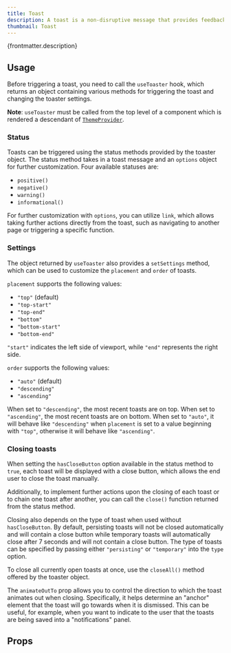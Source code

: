 ```yaml
---
title: Toast
description: A toast is a non-disruptive message that provides feedback based on a user action.
thumbnail: Toast
---
```


<p>{frontmatter.description}</p>

## Usage

Before triggering a toast, you need to call the `useToaster` hook, which returns an object containing various methods for triggering the toast and changing the toaster settings.

<LiveExample src='Toast.main.jsx'>
  <AllExamples.ToastMainExample client:load />
</LiveExample>

**Note**: `useToaster` must be called from the top level of a component which is rendered a descendant of [`ThemeProvider`](/docs/themeprovider).

### Status

Toasts can be triggered using the status methods provided by the toaster object. The status method takes in a toast message and an `options` object for further customization. Four available statuses are:

- `positive()`
- `negative()`
- `warning()`
- `informational()`

<LiveExample src='Toast.status.jsx'>
  <AllExamples.ToastStatusExample client:load />
</LiveExample>

For further customization with `options`, you can utilize `link`, which allows taking further actions directly from the toast, such as navigating to another page or triggering a specific function.

<LiveExample src='Toast.link.jsx'>
  <AllExamples.ToastLinkExample client:load />
</LiveExample>

### Settings

The object returned by `useToaster` also provides a `setSettings` method, which can be used to customize the `placement` and `order` of toasts.

`placement` supports the following values:

- `"top"` (default)
- `"top-start"`
- `"top-end"`
- `"bottom"`
- `"bottom-start"`
- `"bottom-end"`

`"start"` indicates the left side of viewport, while `"end"` represents the right side.

<LiveExample src='Toast.placement.jsx'>
  <AllExamples.ToastPlacementExample client:load />
</LiveExample>

`order` supports the following values:

- `"auto"` (default)
- `"descending"`
- `"ascending"`

When set to `"descending"`, the most recent toasts are on top. When set to `"ascending"`, the most recent toasts are on bottom. When set to `"auto"`, it will behave like `"descending"` when `placement` is set to a value beginning with `"top"`, otherwise it will behave like `"ascending"`.

<LiveExample src='Toast.order.jsx'>
  <AllExamples.ToastOrderExample client:load />
</LiveExample>

### Closing toasts

When setting the `hasCloseButton` option available in the status method to `true`, each toast will be displayed with a close button, which allows the end user to close the toast manually.

<LiveExample src='Toast.hasCloseButton.jsx'>
  <AllExamples.ToastHasCloseButtonExample client:load />
</LiveExample>

Additionally, to implement further actions upon the closing of each toast or to chain one toast after another, you can call the `close()` function returned from the status method.

<LiveExample src='Toast.close.jsx'>
  <AllExamples.ToastCloseExample client:load />
</LiveExample>

Closing also depends on the type of toast when used without `hasCloseButton`. By default, persisting toasts will not be closed automatically and will contain a close button while temporary toasts will automatically close after 7 seconds and will not contain a close button. The type of toasts can be specified by passing either `"persisting"` or `"temporary"` into the `type` option.

<LiveExample src='Toast.type.jsx'>
  <AllExamples.ToastTypeExample client:load />
</LiveExample>

To close all currently open toasts at once, use the `closeAll()` method offered by the toaster object.

<LiveExample src='Toast.closeAll.jsx'>
  <AllExamples.ToastCloseAllExample client:load />
</LiveExample>

The `animateOutTo` prop allows you to control the direction to which the toast animates out when closing. Specifically, it helps determine an "anchor" element that the toast will go towards when it is dismissed. This can be useful, for example, when you want to indicate to the user that the toasts are being saved into a "notifications" panel.

<LiveExample src='Toast.anchorToButton.jsx'>
  <AllExamples.ToastAnchorToButtonExample client:load />
</LiveExample>

## Props

<PropsTable path='@itwin/itwinui-react/esm/core/Toast/Toast.d.ts' />
